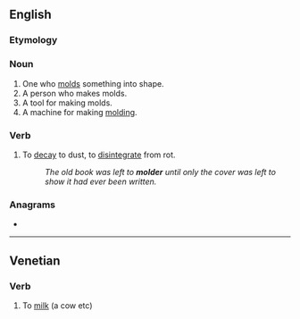 {{also|Molder|mölder}}
==English==

===Etymology===
{{suffix|en|mold|er}}

===Noun===
{{en-noun}}

# One who [[mold]]s something into shape.
# A person who makes molds.
# A tool for making molds.
# A machine for making [[molding]].

===Verb===
{{en-verb}}

# To [[decay]] to dust, to [[disintegrate]] from rot.
#: ''The old book was left to '''molder''' until only the cover was left to show it had ever been written.''

===Anagrams===
* {{anagrams|en|remold}}

----

==Venetian==

===Verb===
{{head|vec|verb}}

# To [[milk]] (a cow etc)